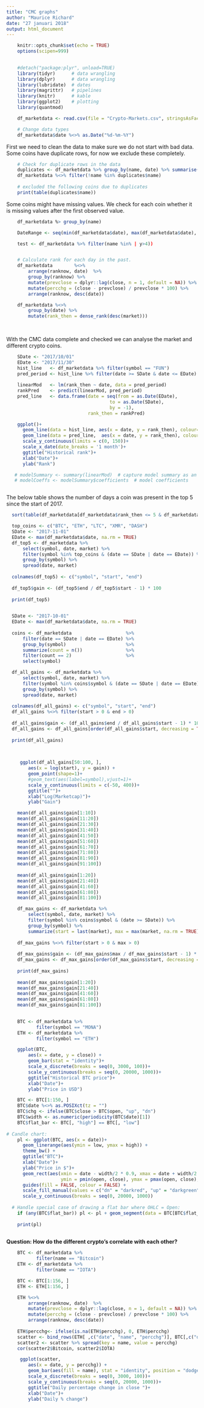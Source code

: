 ```yaml
---
title: "CMC graphs"
author: "Maurice Richard"
date: "27 januari 2018"
output: html_document
---
```


```r

    knitr::opts_chunk$set(echo = TRUE)
    options(scipen=999)
    
```

```r

    #detach("package:plyr", unload=TRUE)
    library(tidyr)      # data wrangling
    library(dplyr)      # data wrangling
    library(lubridate)  # dates
    library(magrittr)   # pipelines
    library(knitr)      # kable
    library(ggplot2)    # plotting
    library(quantmod)

```

```r

    df_marketdata <- read.csv(file = "Crypto-Markets.csv", stringsAsFactors = FALSE, sep = ";")

    # Change data types
    df_marketdata$date %<>% as.Date("%d-%m-%Y") 


```

First we need to clean the data to make sure we do not start with bad data. Some coins have duplicate rows, for now we exclude these completely.

```r

    # Check for duplicate rows in the data
    duplicates <- df_marketdata %>% group_by(name, date) %>% summarise(count = n()) %>% filter(count != 1)
    df_marketdata %<>% filter(!name %in% duplicates$name)
    
    # excluded the following coins due to duplicates
    print(table(duplicates$name))

```

Some coins might have missing values. We check for each coin whether it is missing values after the first observed value.

```r


    df_marketdata %> group_by(name)

    DateRange <- seq(min(df_marketdata$date), max(df_marketdata$date), by = 1) 


```


    
```r
 


    test <- df_marketdata %>% filter(name %in% | y>4))


    # Calculate rank for each day in the past. 
    df_marketdata        %<>% 
        arrange(ranknow, date)  %>% 
        group_by(ranknow) %>%
        mutate(prevclose = dplyr::lag(close, n = 1, default = NA)) %>%
        mutate(percchg = (close - prevclose) / prevclose * 100) %>%
        arrange(ranknow, desc(date))

    df_marketdata %<>%
        group_by(date) %>% 
        mutate(rank_then = dense_rank(desc(market)))
    
    
```

With the CMC data complete and checked we can analyse the market and different crypto coins.


```r

    SDate <- "2017/10/01"
    EDate <- "2017/11/30"
    hist_line   <- df_marketdata %>% filter(symbol == "FUN")
    pred_period <- hist_line %>% filter(date >= SDate & date <= EDate)
    
    linearMod   <- lm(rank_then ~ date, data = pred_period)
    rankPred    <- predict(linearMod, pred_period)
    pred_line   <- data.frame(date = seq(from = as.Date(EDate), 
                                      to = as.Date(SDate), 
                                      by = -1),
                              rank_then = rankPred)

    ggplot()+ 
      geom_line(data = hist_line, aes(x = date, y = rank_then), colour="black") +
      geom_line(data = pred_line,  aes(x = date, y = rank_then), colour="red")+
      scale_y_continuous(limits = c(0, 150))+
      scale_x_date(date_breaks = '1 month')+
      ggtitle("Historical rank")+
      xlab("Date")+
      ylab("Rank")

   # modelSummary <- summary(linearMod)  # capture model summary as an object
   # modelCoeffs <- modelSummary$coefficients  # model coefficients



```

The below table shows the number of days a coin was present in the top 5 since the start of 2017.

```r

  sort(table(df_marketdata[df_marketdata$rank_then <= 5 & df_marketdata$date >= "2017/01/01", ]$symbol), decreasing = TRUE)

```

```r

  top_coins <- c("BTC", "ETH", "LTC", "XMR", "DASH")
  SDate <- "2017-11-01"
  EDate <- max(df_marketdata$date, na.rm = TRUE)
  df_top5 <- df_marketdata %>% 
      select(symbol, date, market) %>% 
      filter(symbol %in% top_coins & (date == SDate | date == EDate)) %>% 
      group_by(symbol) %>% 
      spread(date, market)
  
  colnames(df_top5) <- c("symbol", "start", "end")
  
  df_top5$gain <- (df_top5$end / df_top5$start - 1) * 100
  
  print(df_top5)
  
```


```r

  SDate <- "2017-10-01"
  EDate <- max(df_marketdata$date, na.rm = TRUE)
  
  coins <- df_marketdata                    %>% 
      filter(date == SDate | date == EDate) %>% 
      group_by(symbol)                      %>% 
      summarize(count = n())                %>% 
      filter(count == 2)                    %>%
      select(symbol)                        

  df_all_gains <- df_marketdata %>% 
      select(symbol, date, market) %>% 
      filter(symbol %in% coins$symbol & (date == SDate | date == EDate)) %>% 
      group_by(symbol) %>% 
      spread(date, market)
  
  colnames(df_all_gains) <- c("symbol", "start", "end")
  df_all_gains %<>% filter(start > 0 & end > 0)
  
  df_all_gains$gain <- (df_all_gains$end / df_all_gains$start - 1) * 100
  df_all_gains <- df_all_gains[order(df_all_gains$start, decreasing = TRUE), ]
  
  print(df_all_gains)
  
  
```

```r

     ggplot(df_all_gains[50:100, ],
        aes(x = log(start), y = gain)) + 
        geom_point(shape=1)+
        #geom_text(aes(label=symbol),vjust=1)+
        scale_y_continuous(limits = c(-50, 400))+
        ggtitle("")+
        xlab("Log(Marketcap)")+
        ylab("Gain")

    mean(df_all_gains$gain[1:10])
    mean(df_all_gains$gain[11:20])
    mean(df_all_gains$gain[21:30])
    mean(df_all_gains$gain[31:40])
    mean(df_all_gains$gain[41:50])
    mean(df_all_gains$gain[51:60])
    mean(df_all_gains$gain[61:70])
    mean(df_all_gains$gain[71:80])
    mean(df_all_gains$gain[81:90])
    mean(df_all_gains$gain[91:100])
    
    mean(df_all_gains$gain[1:20])
    mean(df_all_gains$gain[21:40])
    mean(df_all_gains$gain[41:60])
    mean(df_all_gains$gain[61:80])
    mean(df_all_gains$gain[81:100])


```

```r

    df_max_gains <- df_marketdata %>% 
        select(symbol, date, market) %>% 
        filter(symbol %in% coins$symbol & (date >= SDate)) %>%
        group_by(symbol) %>%
        summarize(start = last(market), max = max(market, na.rm = TRUE))
    
    df_max_gains %<>% filter(start > 0 & max > 0)
    
    df_max_gains$gain <- (df_max_gains$max / df_max_gains$start - 1) * 100
    df_max_gains <- df_max_gains[order(df_max_gains$start, decreasing = TRUE), ]
    
    print(df_max_gains)
  
    mean(df_max_gains$gain[1:20])
    mean(df_max_gains$gain[21:40])
    mean(df_max_gains$gain[41:60])
    mean(df_max_gains$gain[61:80])
    mean(df_max_gains$gain[81:100])
  
```




```r

    BTC <- df_marketdata %>% 
           filter(symbol == "MONA")
    ETH <- df_marketdata %>% 
           filter(symbol == "ETH")

```


```r
    
    ggplot(BTC,
        aes(x = date, y = close)) + 
        geom_bar(stat = "identity")+
        scale_x_discrete(breaks = seq(0, 3000, 100))+
        scale_y_continuous(breaks = seq(0, 20000, 1000))+
        ggtitle("Historical BTC price")+
        xlab("Date")+
        ylab("Price in USD")

```


```r

    BTC <- BTC[1:150, ]
    BTC$date %<>% as.POSIXct(tz = "")  
    BTC$chg <- ifelse(BTC$close > BTC$open, "up", "dn")
    BTC$width <- as.numeric(periodicity(BTC$date)[1])
    BTC$flat_bar <- BTC[, "high"] == BTC[, "low"]
        
# Candle chart:
    pl <- ggplot(BTC, aes(x = date))+
      geom_linerange(aes(ymin = low, ymax = high)) +
      theme_bw() +
      ggtitle("BTC")+
      xlab("Date")+
      ylab("Price in $")+
      geom_rect(aes(xmin = date - width/2 * 0.9, xmax = date + width/2 * 0.9, 
                    ymin = pmin(open, close), ymax = pmax(open, close), fill = chg)) +
      guides(fill = FALSE, colour = FALSE) + 
      scale_fill_manual(values = c("dn" = "darkred", "up" = "darkgreen"))+
      scale_y_continuous(breaks = seq(0, 20000, 1000))
    
  # Handle special case of drawing a flat bar where OHLC = Open:
    if (any(BTC$flat_bar)) pl <- pl + geom_segment(data = BTC[BTC$flat_bar,], aes(x = date - width / 2 * 0.9, y = close, yend = close, xend = date + width / 2 * 0.9))
    
    print(pl)
       
```
 
 **Question: How do the different crypto's correlate with each other?**
 
```r

    BTC <- df_marketdata %>% 
           filter(name == "Bitcoin")
    ETH <- df_marketdata %>% 
           filter(name == "IOTA")

    BTC <- BTC[1:156, ]
    ETH <- ETH[1:156, ]

    ETH %<>% 
        arrange(ranknow, date)  %>% 
        mutate(prevclose = dplyr::lag(close, n = 1, default = NA)) %>%
        mutate(percchg = (close - prevclose) / prevclose * 100) %>%
        arrange(ranknow, desc(date))
    
    ETH$percchg<- ifelse(is.na(ETH$percchg), 0, ETH$percchg) 
    scatter <- bind_rows(ETH[ ,c("date", "name", "percchg")], BTC[,c("date", "name", "percchg")])
    scatter2 <- scatter %>% spread(key = name, value = percchg)
    cor(scatter2$Bitcoin, scatter2$IOTA)

```


```r
     ggplot(scatter,
        aes(x = date, y = percchg)) + 
        geom_bar(aes(fill = name), stat = "identity", position = "dodge")+
        scale_x_discrete(breaks = seq(0, 3000, 100))+
        scale_y_continuous(breaks = seq(0, 20000, 1000))+
        ggtitle("Daily percentage change in close ")+
        xlab("Date")+
        ylab("Daily % change")
```

 